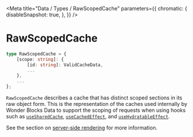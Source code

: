 
<Meta
  title="Data / Types / RawScopedCache"
  parameters={{
        chromatic: {
            disableSnapshot: true,
        },
    }}
/>

# RawScopedCache

```ts
type RawScopedCache = {
    [scope: string]: {
        [id: string]: ValidCacheData,
        ...
    },
    ...
};

```

`RawScopedCache` describes a cache that has distinct scoped sections in its raw object form. This is the representation of the caches used internally by Wonder Blocks Data to support the scoping of requests when using hooks such as [`useSharedCache`](/docs/data-exports-use-shared-cache--page), [`useCachedEffect`](/docs/data-exports-use-cached-effect--page), and [`useHydratableEffect`](/docs/data-exports-use-hydratable-effect--page).

See the section on [server-side rendering](/docs/data-server-side-rendering-and-hydration--page) for more information.
